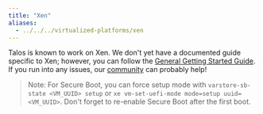 ```yaml
---
title: "Xen"
aliases: 
  - ../../../virtualized-platforms/xen
---
```


Talos is known to work on Xen.
We don't yet have a documented guide specific to Xen; however, you can follow the [General Getting Started Guide](../../getting-started/getting-started.mdx).
If you run into any issues, our [community](https://slack.dev.talos-systems.io/) can probably help!

> Note: For Secure Boot, you can force setup mode with `varstore-sb-state <VM_UUID> setup` or `xe vm-set-uefi-mode mode=setup uuid=<VM_UUID>`.
> Don't forget to re-enable Secure Boot after the first boot.
